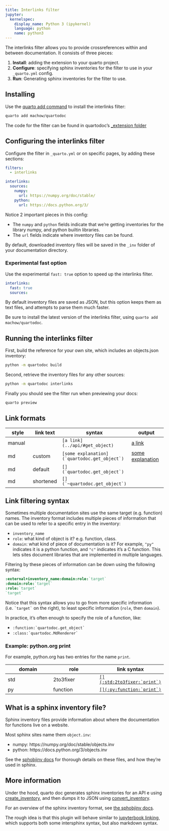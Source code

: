 ```yaml
---
title: Interlinks filter
jupyter:
  kernelspec:
    display_name: Python 3 (ipykernel)
    language: python
    name: python3
---
```



The interlinks filter allows you to provide crossreferences within and between documentation.
It consists of three pieces:

1. **Install**: adding the extension to your quarto project.
1. **Configure**: specifying sphinx inventories for the filter to use in your `_quarto.yml` config.
2. **Run**: Generating sphinx inventories for the filter to use.

## Installing

Use the [quarto add command](https://quarto.org/docs/extensions/filters.html#distribution)
to install the interlinks filter:

```bash
quarto add machow/quartodoc
```

:::{.callout-note}
The code for the filter can be found in quartodoc's
[_extension folder](https://github.com/machow/quartodoc/tree/main/_extensions/interlinks)
:::

## Configuring the interlinks filter

Configure the filter in `_quarto.yml` or on specific pages, by adding these sections:

```yaml
filters:
  - interlinks

interlinks:
  sources:
    numpy:
      url: https://numpy.org/doc/stable/
    python:
      url: https://docs.python.org/3/
```

Notice 2 important pieces in this config:

* The `numpy` and `python` fields indicate that we're getting inventories for the
  library numpy, and python builtin libraries.
* The `url` fields indicate where inventory files can be found.

By default, downloaded inventory files will be saved in the `_inv` folder of your
documentation directory.

### Experimental fast option

Use the experimental `fast: true` option to speed up the interlinks filter.

```yaml
interlinks:
  fast: true
  sources:
```

By default inventory files are saved as JSON, but this option keeps them as text files,
and attempts to parse them much faster.

:::{.callout-warning}
Be sure to install the latest version of the interlinks filter, using `quarto add machow/quartodoc`.
:::

## Running the interlinks filter

First, build the reference for your own site, which includes an objects.json inventory:

```bash
python -m quartodoc build
```

Second, retrieve the inventory files for any other sources:

```bash
python -m quartodoc interlinks
```

Finally you should see the filter run when previewing your docs:

```bash
quarto preview
```


## Link formats


| style | link text | syntax | output |
| ----- | ---- | ------ | ------ |
| manual |  | `[a link](../api/#get_object)` | [a link](../api/#get_object) | 
| md | custom  | `` [some explanation](`quartodoc.get_object`) `` | [some explanation](`quartodoc.get_object`) |
| md | default | `` [](`quartodoc.get_object`) `` | [](`quartodoc.get_object`) |
| md | shortened | `` [](`~quartodoc.get_object`) `` | [](`~quartodoc.get_object`) |

<!--
| rst | custom | `` :ref:`some explanation <quartodoc.get_object>` `` | :ref:`some explanation <quartodoc.get_object>` |
| rst | default | `` :ref:`quartodoc.get_object` `` | :ref:`quartodoc.get_object` |
| rst | shortened | `` :ref:`~quartodoc.get_object` `` | :ref:`~quartodoc.get_object` |
-->

## Link filtering syntax

Sometimes multiple documentation sites use the same target (e.g. function) names.
The inventory format includes multiple pieces of information that can be used to
refer to a specific entry in the inventory:

* `inventory_name`
* `role`: what kind of object is it? e.g. function, class.
* `domain`: what kind of piece of documentation is it? For example, `"py"` indicates
  it is a python function, and `"c"` indicates it's a C function. This lets sites
  document libraries that are implemented in multiple languages.

Filtering by these pieces of information can be down using the following syntax:

```rst
:external+inventory_name:domain:role:`target`
:domain:role:`target`
:role:`target`
`target`
```

Notice that this syntax allows you to go from more specific information (i.e. `` `target` `` on the right),
to least specific information (`role`, then `domain`).

In practice, it's often enough to specify the role of a function, like:

* `` :function:`quartodoc.get_object` ``
* `` :class:`quartodoc.MdRenderer` ``


### Example: python.org print

For example, python.org has two entries for the name `print`.

| domain | role | link syntax |
| --- | --- | --- |
| std | 2to3fixer | [``[](:std:2to3fixer:`print`)``](:std:2to3fixer:`print`) |
| py | function | [``[](:py:function:`print`)``](:py:function:`print`) |


## What is a sphinx inventory file?

Sphinx inventory files provide information about where the documentation for
functions live on a website.

Most sphinx sites name them `object.inv`:

* numpy: https://numpy.org/doc/stable/objects.inv
* python: https://docs.python.org/3/objects.inv

See the [sphobjinv docs](https://sphobjinv.readthedocs.io/en/stable/) for thorough
details on these files, and how they're used in sphinx.


## More information

Under the hood, quarto doc generates sphinx inventories for an API e using [create_inventory](/api/#sec-create_inventory),
and then dumps it to JSON using [convert_inventory](/api/#sec-convert_inventory).

For an overview of the sphinx inventory format, see [the sphobjinv docs](https://sphobjinv.readthedocs.io).

The rough idea is that this plugin will behave similar to [jupyterbook linking](https://jupyterbook.org/en/stable/content/references.html),
which supports both some intersphinx syntax, but also markdown syntax.
